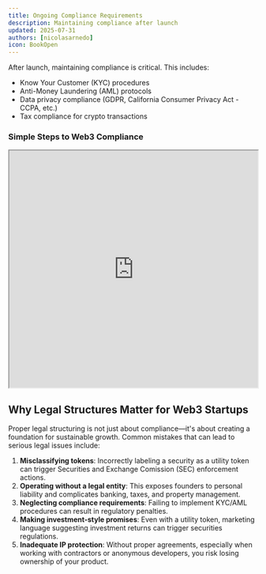 ```yaml
---
title: Ongoing Compliance Requirements
description: Maintaining compliance after launch
updated: 2025-07-31
authors: [nicolasarnedo]
icon: BookOpen
---
```


After launch, maintaining compliance is critical. This includes:
- Know Your Customer (KYC) procedures
- Anti-Money Laundering (AML) protocols
- Data privacy compliance (GDPR,  California Consumer Privacy Act - CCPA, etc.)
- Tax compliance for crypto transactions

### Simple Steps to Web3 Compliance

<div style={{ margin: '2rem 0' }}>
  <iframe 
    src="https://drive.google.com/file/d/1PTDvjKVWJGuMnhV6kj7pRXjsil_TqKt1/preview" 
    width="100%" 
    height="480" 
    allow="autoplay"
    style={{ border: 'none', borderRadius: '8px' }}
  ></iframe>
</div> 

## Why Legal Structures Matter for Web3 Startups
Proper legal structuring is not just about compliance—it's about creating a foundation for sustainable growth. Common mistakes that can lead to serious legal issues include:

1. **Misclassifying tokens**: Incorrectly labeling a security as a utility token can trigger Securities and Exchange Comission (SEC) enforcement actions.
2. **Operating without a legal entity**: This exposes founders to personal liability and complicates banking, taxes, and property management.
3. **Neglecting compliance requirements**: Failing to implement KYC/AML procedures can result in regulatory penalties.
4. **Making investment-style promises**: Even with a utility token, marketing language suggesting investment returns can trigger securities regulations.
5. **Inadequate IP protection**: Without proper agreements, especially when working with contractors or anonymous developers, you risk losing ownership of your product.

